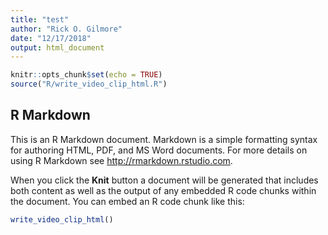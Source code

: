```yaml
---
title: "test"
author: "Rick O. Gilmore"
date: "12/17/2018"
output: html_document
---
```


```r
knitr::opts_chunk$set(echo = TRUE)
source("R/write_video_clip_html.R")
```

## R Markdown

This is an R Markdown document. Markdown is a simple formatting syntax for authoring HTML, PDF, and MS Word documents. For more details on using R Markdown see <http://rmarkdown.rstudio.com>.

When you click the **Knit** button a document will be generated that includes both content as well as the output of any embedded R code chunks within the document. You can embed an R code chunk like this:

```r
write_video_clip_html()
```

